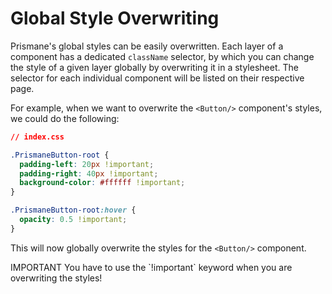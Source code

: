 # Global Style Overwriting

Prismane's global styles can be easily overwritten. Each layer of a component has a dedicated `className` selector, by which you can change the style of a given layer globally by overwriting it in a stylesheet. The selector for each individual component will be listed on their respective page.

For example, when we want to overwrite the `<Button/>` component's styles, we could do the following:

```css
// index.css

.PrismaneButton-root {
  padding-left: 20px !important;
  padding-right: 40px !important;
  background-color: #ffffff !important;
}

.PrismaneButton-root:hover {
  opacity: 0.5 !important;
}
```

This will now globally overwrite the styles for the `<Button/>` component.

<Alert variant="warning">
  <Alert.Title>IMPORTANT</Alert.Title>
  <Alert.Description>
    You have to use the `!important` keyword when you are overwriting the
    styles!
  </Alert.Description>
</Alert>
